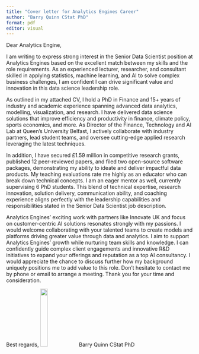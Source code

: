 ```yaml
---
title: "Cover letter for Analytics Engines Career"
author: "Barry Quinn CStat PhD"
format: pdf
editor: visual
---
```

Dear Analytics Engine,

I am writing to express strong interest in the Senior Data Scientist position at Analytics Engines based on the excellent match between my skills and the role requirements. As an experienced lecturer, researcher, and consultant skilled in applying statistics, machine learning, and AI to solve complex business challenges, I am confident I can drive significant value and innovation in this data science leadership role.

As outlined in my attached CV, I hold a PhD in Finance and 15+ years of industry and academic experience spanning advanced data analytics, modelling, visualization, and research. I have delivered data science solutions that improve efficiency and productivity in finance, climate policy, sports economics, and more. As Director of the Finance, Technology and AI Lab at Queen's University Belfast, I actively collaborate with industry partners, lead student teams, and oversee cutting-edge applied research leveraging the latest techniques.

In addition, I have secured £1.59 million in competitive research grants, published 12 peer-reviewed papers, and filed two open-source software packages, demonstrating my ability to ideate and deliver impactful data products. My teaching evaluations rate me highly as an educator who can break down technical concepts. I am an eager mentor as well, currently supervising 6 PhD students. This blend of technical expertise, research innovation, solution delivery, communication ability, and coaching experience aligns perfectly with the leadership capabilities and responsibilities stated in the Senior Data Scientist job description.

Analytics Engines' exciting work with partners like Innovate UK and focus on customer-centric AI solutions resonates strongly with my passions. I would welcome collaborating with your talented teams to create models and platforms driving greater value through data and analytics. I aim to support Analytics Engines' growth while nurturing team skills and knowledge. I can confidently guide complex client engagements and innovative R&D initiatives to expand your offerings and reputation as a top AI consultancy. I would appreciate the chance to discuss further how my background uniquely positions me to add value to this role. Don't hesitate to contact me by phone or email to arrange a meeting. Thank you for your time and consideration.

Best regards, 
![](signature.png){width="20%"}
Barry Quinn CStat PhD
